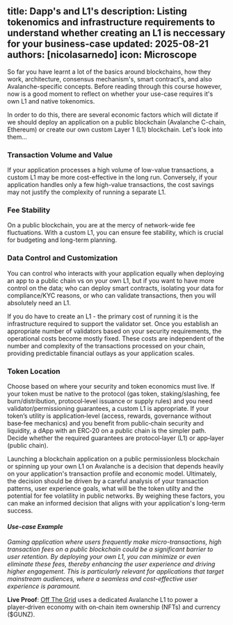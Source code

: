 title: Dapp's and L1's
description: Listing tokenomics and infrastructure requirements to understand whether creating an L1 is neccessary for your business-case
updated: 2025-08-21
authors: [nicolasarnedo]
icon: Microscope
---

So far you have learnt a lot of the basics around blockchains, how they work, architecture, consensus mechanism's, smart contract's, and also Avalanche-specific concepts. Before reading through this course however, now is a good moment to reflect on whether your use-case requires it's own L1 and native tokenomics.

In order to do this, there are several economic factors which will dictate if we should deploy an application on a public blockchain (Avalanche C-chain, Ethereum) or create our own custom Layer 1 (L1) blockchain. Let's look into them...

### Transaction Volume and Value
If your application processes a high volume of low-value transactions, a custom L1 may be more cost-effective in the long run. Conversely, if your application handles only a few high-value transactions, the cost savings may not justify the complexity of running a separate L1.

### Fee Stability
On a public blockchain, you are at the mercy of network-wide fee fluctuations. With a custom L1, you can ensure fee stability, which is crucial for budgeting and long-term planning.

### Data Control and Customization
You can control who interacts with your application equally when deploying an app to a public chain vs on your own L1, but if you want to have more control on the data; who can deploy smart contracts, isolating your data for compliance/KYC reasons, or who can validate transactions, then you will absolutely need an L1.

If you do have to create an L1 - the primary cost of running it is the infrastructure required to support the validator set. Once you establish an appropriate number of validators based on your security requirements, the operational costs become mostly fixed. These costs are independent of the number and complexity of the transactions processed on your chain, providing predictable financial outlays as your application scales.

### Token Location
Choose based on where your security and token economics must live. If your token must be native to the protocol (gas token, staking/slashing, fee burn/distribution, protocol‑level issuance or supply rules) and you need validator/permissioning guarantees, a custom L1 is appropriate. If your token’s utility is application‑level (access, rewards, governance without base‑fee mechanics) and you benefit from public‑chain security and liquidity, a dApp with an ERC‑20 on a public chain is the simpler path. Decide whether the required guarantees are protocol‑layer (L1) or app‑layer (public chain).

Launching a blockchain application on a public permissionless blockchain or spinning up your own L1 on Avalanche is a decision that depends heavily on your application's transaction profile and economic model. Ultimately, the decision should be driven by a careful analysis of your transaction patterns, user experience goals, what will be the token utilty and the potential for fee volatility in public networks. By weighing these factors, you can make an informed decision that aligns with your application's long-term success.

#### *Use-case Example*

*Gaming application where users frequently make micro-transactions, high transaction fees on a public blockchain could be a significant barrier to user retention. By deploying your own L1, you can minimize or even eliminate these fees, thereby enhancing the user experience and driving higher engagement. This is particularly relevant for applications that target mainstream audiences, where a seamless and cost-effective user experience is paramount.*

**Live Proof**: [Off The Grid](https://gunzillagames.com/en/) uses a dedicated Avalanche L1 to power a player‑driven economy with on‑chain item ownership (NFTs) and currency ($GUNZ).